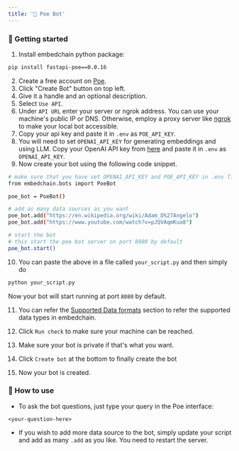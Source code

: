 ---
title: '🔮 Poe Bot'
---

### 🚀 Getting started

1. Install embedchain python package:

```bash
pip install fastapi-poe==0.0.16 
```

2. Create a free account on [Poe](https://www.poe.com?utm_source=embedchain).
3. Click "Create Bot" button on top left.
4. Give it a handle and an optional description.
5. Select `Use API`.
6. Under `API URL` enter your server or ngrok address. You can use your machine's public IP or DNS. Otherwise, employ a proxy server like [ngrok](https://ngrok.com/) to make your local bot accessible.
7. Copy your api key and paste it in `.env` as `POE_API_KEY`.
8. You will need to set `OPENAI_API_KEY` for generating embeddings and using LLM. Copy your OpenAI API key from [here](https://platform.openai.com/account/api-keys) and paste it in `.env` as `OPENAI_API_KEY`.
9. Now create your bot using the following code snippet.

```bash
# make sure that you have set OPENAI_API_KEY and POE_API_KEY in .env file
from embedchain.bots import PoeBot

poe_bot = PoeBot()

# add as many data sources as you want
poe_bot.add("https://en.wikipedia.org/wiki/Adam_D%27Angelo")
poe_bot.add("https://www.youtube.com/watch?v=pJQVAqmKua8")

# start the bot
# this start the poe bot server on port 8080 by default
poe_bot.start()
```

10. You can paste the above in a file called `your_script.py` and then simply do

```bash
python your_script.py
```

Now your bot will start running at port `8080` by default.

11. You can refer the [Supported Data formats](https://docs.embedchain.ai/advanced/data_types) section to refer the supported data types in embedchain.

12. Click `Run check` to make sure your machine can be reached.
13. Make sure your bot is private if that's what you want.
14. Click `Create bot` at the bottom to finally create the bot
15. Now your bot is created.

### 💬 How to use

- To ask the bot questions, just type your query in the Poe interface:
```text
<your-question-here>
```

- If you wish to add more data source to the bot, simply update your script and add as many `.add` as you like. You need to restart the server.
